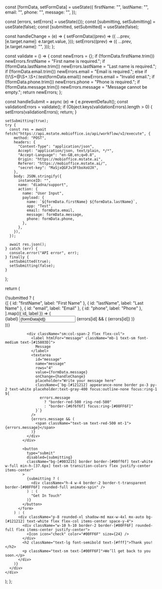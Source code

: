 
  const [formData, setFormData] = useState({
    firstName: "",
    lastName: "",
    email: "",
    phone: "",
    message: "",
  });

const [errors, setErrors] = useState({});
const [submitting, setSubmitting] = useState(false);
const [submitted, setSubmitted] = useState(false);

const handleChange = (e) => {
setFormData((prev) => ({
...prev,
[e.target.name]: e.target.value,
}));
setErrors((prev) => ({
...prev,
[e.target.name]: "",
}));
};

const validate = () => {
const newErrors = {};
if (!formData.firstName.trim()) newErrors.firstName = "First name is required.";
if (!formData.lastName.trim()) newErrors.lastName = "Last name is required.";
if (!formData.email.trim()) newErrors.email = "Email is required.";
else if (!/\S+@\S+\.\S+/.test(formData.email)) newErrors.email = "Invalid email.";
if (!formData.phone.trim()) newErrors.phone = "Phone is required.";
if (!formData.message.trim()) newErrors.message = "Message cannot be empty.";
return newErrors;
};

const handleSubmit = async (e) => {
e.preventDefault();
const validationErrors = validate();
if (Object.keys(validationErrors).length > 0) {
setErrors(validationErrors);
return;
}

    setSubmitting(true);
    try {
      const res = await fetch("https://api.mstate.mobioffice.io/api/workflow/v2/execute", {
        method: "POST",
        headers: {
          "Content-Type": "application/json",
          Accept: "application/json, text/plain, */*",
          "Accept-Language": "en-GB,en;q=0.8",
          Origin: "https://mobioffice.mstate.ai",
          Referer: "https://mobioffice.mstate.ai/",
          "secret-key": "MaSjxQGFJv3FtboXoUJX",
        },
        body: JSON.stringify({
          instanceID: "",
          name: "diadna/support",
          action: {
            name: "User Input",
            payload: {
              name: `${formData.firstName} ${formData.lastName}`,
              app: "Test",
              email: formData.email,
              message: formData.message,
              phone: formData.phone,
            },
          },
        }),
      });

      await res.json();
    } catch (err) {
      console.error("API error", err);
    } finally {
      setSubmitted(true);
      setSubmitting(false);
    }

};

return (

<div className="relative w-full">
<div
className={`transition-transform duration-700 ${submitted ? "rotate-y-180" : ""}`}
style={{ transformStyle: "preserve-3d", perspective: "1000px" }} >
{!submitted ? (
<form
            onSubmit={handleSubmit}
            className="space-y-6 p-6 rounded-xl shadow-md max-w-4xl mx-auto bg-[#121212] text-white"
          >
<div className="grid grid-cols-1 sm:grid-cols-2 gap-6">
{[
{ id: "firstName", label: "First Name" },
{ id: "lastName", label: "Last Name" },
{ id: "email", label: "Email" },
{ id: "phone", label: "Phone" },
].map(({ id, label }) => (
<div className="flex flex-col" key={id}>
<label htmlFor={id} className="mb-1 text-sm font-medium text-[#15803D]">
{label}
</label>
<input
id={id}
name={id}
value={formData[id]}
onChange={handleChange}
placeholder={`Enter ${label}`}
className={`bg-[#121212] appearance-none border px-3 py-2 text-white placeholder:text-gray-400 focus:outline-none focus:ring-1 ${
                      errors[id]
                        ? "border-red-500 ring-red-500"
                        : "border-[#6f6f6f] focus:ring-[#00FF6F]"
                    }`}
/>
{errors[id] && (
<span className="text-sm text-red-500 mt-1">{errors[id]}</span>
)}
</div>
))}

              <div className="sm:col-span-2 flex flex-col">
                <label htmlFor="message" className="mb-1 text-sm font-medium text-[#15803D]">
                  Message
                </label>
                <textarea
                  id="message"
                  name="message"
                  rows="4"
                  value={formData.message}
                  onChange={handleChange}
                  placeholder="Write your message here"
                  className={`bg-[#121212] appearance-none border px-3 py-2 text-white placeholder:text-gray-400 focus:outline-none focus:ring-1 ${
                    errors.message
                      ? "border-red-500 ring-red-500"
                      : "border-[#6f6f6f] focus:ring-[#00FF6F]"
                  }`}
                />
                {errors.message && (
                  <span className="text-sm text-red-500 mt-1">{errors.message}</span>
                )}
              </div>
            </div>

            <button
              type="submit"
              disabled={submitting}
              className="bg-[#003215] border border-[#00ff6f] text-white w-full min-h-[37.6px] text-sm transition-colors flex justify-center items-center"
            >
              {submitting ? (
                <div className="h-4 w-4 border-2 border-t-transparent border-[#00FF6F] rounded-full animate-spin" />
              ) : (
                "Get In Touch"
              )}
            </button>
          </form>
        ) : (
          <div className="p-8 rounded-xl shadow-md max-w-4xl mx-auto bg-[#121212] text-white flex flex-col items-center space-y-4">
            <div className="w-10 h-10 border-2 border-[#00FF6F] rounded-full flex items-center justify-center">
              <Icon icon="check" color="#00FF6F" size={24} />
            </div>
            <h2 className="text-lg font-semibold text-[#fff]">Thank you!</h2>
            <p className="text-sm text-[#00FF6F]">We’ll get back to you soon.</p>
          </div>
        )}
      </div>
    </div>

);
};
